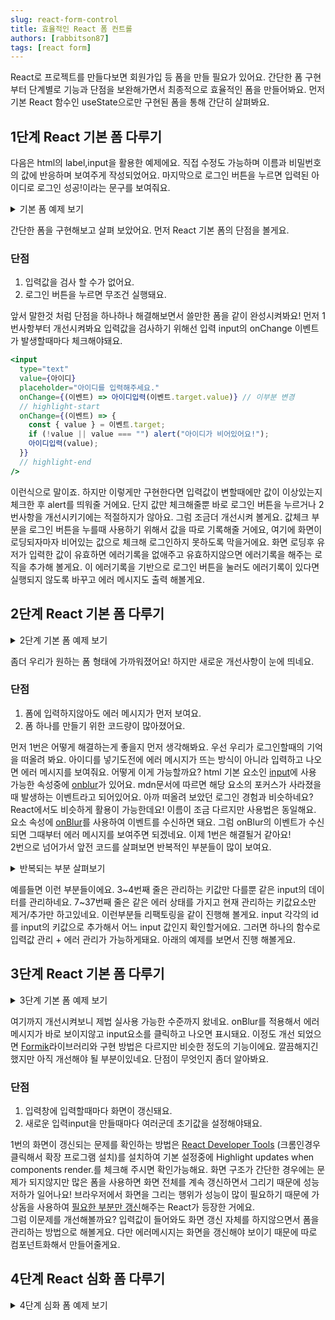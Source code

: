 ```yaml
---
slug: react-form-control
title: 효율적인 React 폼 컨트롤
authors: [rabbitson87]
tags: [react form]
---
```



React로 프로젝트를 만들다보면 회원가입 등 폼을 만들 필요가 있어요.
간단한 폼 구현부터 단계별로 기능과 단점을 보완해가면서 최종적으로 효율적인 폼을 만들어봐요.
먼저 기본 React 함수인 useState으로만 구현된 폼을 통해 간단히 살펴봐요.

## 1단계 React 기본 폼 다루기

다음은 html의 label,input을 활용한 예제에요.
직접 수정도 가능하며 이름과 비밀번호의 값에 반응하며 보여주게 작성되었어요.
마지막으로 로그인 버튼을 누르면 입력된 아이디로 로그인 성공!이라는 문구를 보여줘요.

<details>
  <summary>기본 폼 예제 보기</summary>
  <div>
    <CodeBlock language="jsx" live>
      {`function 기본() {
    const [아이디, 아이디입력] = useState(""); // 기본값 ""로 초기화
    const [비밀번호, 비밀번호입력] = useState(""); // 기본값 ""로 초기화
    
    const 로그인시도 = useCallback(() =>
      alert(\`\${아이디}로 로그인 성공!\`)
    ,[아이디]);
    return (
      <>
      <div>
          <label>아이디: 
          <input
            type="text"
            value={아이디}
            placeholder="아이디를 입력해주세요."
            onChange={(이벤트) => 아이디입력(이벤트.target.value)}
          />
          </label>
          </div>
          <div>
          <label>비밀번호:
          <input
            type="password"
            value={비밀번호}
            placeholder="비밀번호를 입력해주세요."
            onChange={(이벤트) => 비밀번호입력(이벤트.target.value)}
          />
           </label>
           </div>
        <button type="button" onClick={로그인시도}>
          로그인
        </button>
        <p>아이디: {아이디}</p>
        <p>비밀번호: {비밀번호}</p>
      </>
    );
  }`}
    </CodeBlock>
  </div>
</details>

간단한 폼을 구현해보고 살펴 보았어요. 먼저 React 기본 폼의 단점을 볼게요.

### 단점

1. 입력값을 검사 할 수가 없어요.
2. 로그인 버튼을 누르면 무조건 실행돼요.

앞서 말한것 처럼 단점을 하나하나 해결해보면서 쓸만한 폼을 같이 완성시켜봐요!
먼저 1번사항부터 개선시켜봐요 입력값을 검사하기 위해선 입력 input의 <Highlight color="#25c2a0">onChange 이벤트</Highlight>가 발생할때마다 체크해야돼요.

```jsx showLineNumbers
<input
  type="text"
  value={아이디}
  placeholder="아이디를 입력해주세요."
  onChange={(이벤트) => 아이디입력(이벤트.target.value)} // 이부분 변경
  // highlight-start
  onChange={(이벤트) => {
    const { value } = 이벤트.target;
    if (!value || value === "") alert("아이디가 비어있어요!");
    아이디입력(value);
  }}
  // highlight-end
/>
```

이런식으로 말이죠. 하지만 이렇게만 구현한다면 입력값이 변할때에만 값이 이상있는지 체크한 후 alert를 띄워줄 거에요. 단지 값만 체크해줄뿐 바로 로그인 버튼을 누르거나 <Highlight color="#25c2a0">2번사항을 개선</Highlight>시키기에는 적절하지가 않아요.
그럼 조금더 개선시켜 볼게요. 값체크 부분을 로그인 버튼을 누를때 사용하기 위해서 <Highlight color="#25c2a0">값을 따로 기록</Highlight>해줄 거에요, 여기에 화면이 로딩되자마자 비어있는 값으로 체크해 로그인하지 못하도록 막을거에요.
화면 로딩후 유저가 입력한 값이 유효하면 에러기록을 없애주고 유효하지않으면 <Highlight color="#25c2a0">에러기록을 해주는 로직</Highlight>을 추가해 볼게요.
이 에러기록을 기반으로 로그인 버튼을 눌러도 에러기록이 있다면 실행되지 않도록 바꾸고 에러 메시지도 출력 해볼게요.

## 2단계 React 기본 폼 다루기

<details>
  <summary>2단계 기본 폼 예제 보기</summary>
  <div>
    <CodeBlock language="jsx" live>
      {`function 기본() {
    const [아이디, 아이디입력] = useState(""); // 기본값 ""로 초기화
    const [비밀번호, 비밀번호입력] = useState(""); // 기본값 ""로 초기화
    
    const [에러, 에러기록] = useState({
      아이디: "아이디가 비어있어요!",
      비밀번호: "비밀번호가 비어있어요!",
    });
    
    const 로그인시도 = useCallback(() => {
      if (Object.keys(에러).length === 0) {
        alert(\`\${아이디}로 로그인 성공!\`);
      }
    }, [에러, 아이디]);
    return (
      <>
        <div>
          <label>아이디:
          <input
            type="text"
            value={아이디}
            placeholder="아이디를 입력해주세요."
            onChange={(이벤트) => {
              const { value } = 이벤트.target;
              if (!value || value === "") {
                // 값이 있는지 체크
                에러기록((현재에러) => ({ ...현재에러, 아이디: "아이디가 비어있어요!" }));
              }
              else {
                에러기록((현재에러) => {
                  const 현재에러복사본 = { ...현재에러 };
                  delete 현재에러복사본.아이디;
                  return 현재에러복사본;
                });
              }
              아이디입력(value);
            }}
          />
           </label>
          {에러["아이디"] && (
            <p style={{ color: "red" }}>{에러["아이디"]}</p>
          )}
        </div>
        <div>
          <label>비밀번호:
          <input
            type="password"
            value={비밀번호}
            placeholder="비밀번호를 입력해주세요."
            onChange={(이벤트) => {
              const { value } = 이벤트.target;
              if (!value || value === "") {
                // 값이 있는지 체크
                에러기록((현재에러) => ({ ...현재에러, 비밀번호: "비밀번호가 비어있어요!" }));
              }
              else {
                에러기록((현재에러) => {
                  const 현재에러복사본 = { ...현재에러 };
                  delete 현재에러복사본.비밀번호;
                  return 현재에러복사본;
                });
              }
              비밀번호입력(value);
            }}
          />
           </label>
          {에러["비밀번호"] && (
            <p style={{ color: "red" }}>{에러["비밀번호"]}</p>
          )}
        </div>
        <button type="button" onClick={로그인시도}>
          로그인
        </button>
        <p>아이디: {아이디}</p>
        <p>비밀번호: {비밀번호}</p>
      </>
    );
    }`}

</CodeBlock>

  </div>
</details>

좀더 우리가 원하는 폼 형태에 가까워졌어요! 하지만 새로운 개선사항이 눈에 띄네요.

### 단점

1. 폼에 입력하지않아도 에러 메시지가 먼저 보여요.
2. 폼 하나를 만들기 위한 코드량이 많아졌어요.

먼저 1번은 어떻게 해결하는게 좋을지 먼저 생각해봐요. 우선 우리가 로그인할때의 기억을 떠올려 봐요.
아이디를 넣기도전에 에러 메시지가 뜨는 방식이 아니라 <Highlight color="#25c2a0">입력하고 나오면 에러 메시지</Highlight>를 보여줘요.
어떻게 이게 가능할까요? html 기본 요소인 [input](https://developer.mozilla.org/ko/docs/Web/HTML/Element/Input)에 사용 가능한 속성중에 [onblur](https://developer.mozilla.org/en-US/docs/Web/API/Element/blur_event)가 있어요.
mdn문서에 따르면 해당 요소의 <Highlight color="#25c2a0">포커스가 사라졌을때 발생하는 이벤트</Highlight>라고 되어있어요. 아까 떠올려 보았던 로그인 경험과 비슷하네요?
React에서도 비슷하게 활용이 가능한데요! 이름이 조금 다르지만 사용법은 동일해요. 요소 속성에 [onBlur](https://ko.reactjs.org/docs/events.html#onblur)를 사용하여 이벤트를 수신하면 돼요.
그럼 onBlur의 이벤트가 수신되면 그때부터 에러 메시지를 보여주면 되겠네요. 이제 1번은 해결될거 같아요!  
2번으로 넘어가서 앞전 코드를 살펴보면 반복적인 부분들이 많이 보여요.

<details>
  <summary>반복되는 부분 살펴보기</summary>
  <div>
    <CodeBlock language="jsx" showLineNumbers>
      {`
    ///////////////////////////////////////////////////////////////////
    const [아이디, 아이디입력] = useState(""); // 기본값 ""로 초기화
    const [비밀번호, 비밀번호입력] = useState(""); // 기본값 ""로 초기화
    ///////////////////////////////////////////////////////////////////
    ///////////////////////////////////////////////////////////////////
    onChange={(이벤트) => {
      const { value } = 이벤트.target;
      if (!value || value === "")
        // 값이 있는지 체크
        에러기록((현재에러) => ({ ...현재에러, 아이디: "아이디가 비어있어요!" }));
      else {
        에러기록((현재에러) => {
          const 현재에러복사본 = { ...현재에러 };
          delete 현재에러복사본.아이디;
          return 현재에러복사본;
        });
      }
      아이디입력(이벤트.target.value);
    }}
    onChange={(이벤트) => {
      const { value } = 이벤트.target;
      if (!value || value === "") {
        // 값이 있는지 체크
        에러기록((현재에러) => ({ ...현재에러, 비밀번호: "비밀번호가 비어있어요!" }));
      }
      else {
        에러기록((현재에러) => {
          const 현재에러복사본 = { ...현재에러 };
          delete 현재에러복사본.비밀번호;
          return 현재에러복사본;
        });
      }
      비밀번호입력(이벤트.target.value);
    }}
    ///////////////////////////////////////////////////////////////////`}
    </CodeBlock>

  </div>
</details>

예를들면 이런 부분들이에요. 3~4번째 줄은 관리하는 키값만 다를뿐 같은 input의 데이터를 관리하네요.
7~37번째 줄은 같은 에러 상태를 가지고 현재 관리하는 키값요소만 제거/추가만 하고있네요.
이런부분들 <Highlight color="#25c2a0">리팩토링</Highlight>을 같이 진행해 볼게요.
input 각각의 id를 input의 키값으로 추가해서 어느 input 값인지 확인할거에요. 그러면 하나의 함수로 <Highlight color="#25c2a0">입력값 관리 + 에러 관리</Highlight>가 가능하게돼요.
아래의 예제를 보면서 진행 해볼게요.

## 3단계 React 기본 폼 다루기

<details>
  <summary>3단계 기본 폼 예제 보기</summary>
  <div>
    <CodeBlock language="jsx" live>
      {`function 기본() {
    const [onBlur상태, onBlur상태변경] = useState({
      아이디: "", // 기본값 ""로 초기화
      비밀번호: "", // 기본값 ""로 초기화
    });
    const [input상태, input상태변경] = useState({
      아이디: "", // 기본값 ""로 초기화
      비밀번호: "", // 기본값 ""로 초기화
    });
    const [에러, 에러기록] = useState({
      아이디: "아이디가 비어있어요!",
      비밀번호: "비밀번호가 비어있어요!",
    });
    const input값기록및에러관리 = useCallback((이벤트) => {
      const { value, id } = 이벤트.target;
      if (!value || value === "")
        // 값이 있는지 체크
        에러기록((현재에러) => ({ ...현재에러, [id]: \`\${id}가 비어있어요!\` }));
      else {
        에러기록((현재에러) => {
          const 현재에러복사본 = { ...현재에러 };
          delete 현재에러복사본[id];
          return 현재에러복사본;
        });
      }
      input상태변경((이전input상태) => ({...이전input상태, [id]: value }));
    },[에러]);
    const onBlur상태기록 = useCallback((이벤트) => {
      const { value, id } = 이벤트.target;
      onBlur상태변경((이전onBlur상태) => ({...이전onBlur상태, [id]: true }));
    },[에러]);
    const 로그인시도 = useCallback(() => {
      if (Object.keys(에러).length === 0) {
        alert(\`\${input상태["아이디"]}로 로그인 성공!\`);
      }
    }, [에러, input상태]);
    return (
      <>
        <div>
          <label>아이디:
          <input
            id="아이디"
            type="text"
            value={input상태["아이디"]}
            placeholder="아이디를 입력해주세요."
            onChange={input값기록및에러관리}
            onBlur={onBlur상태기록}
          />
           </label>
          {에러["아이디"] && onBlur상태["아이디"] && (
            <p style={{ color: "red" }}>{에러["아이디"]}</p>
          )}
        </div>
        <div>
          <label>비밀번호:
          <input
            id="비밀번호"
            type="password"
            value={input상태["비밀번호"]}
            placeholder="비밀번호를 입력해주세요."
            onChange={input값기록및에러관리}
            onBlur={onBlur상태기록}
          />
           </label>
          {에러["비밀번호"] && onBlur상태["비밀번호"] && (
            <p style={{ color: "red" }}>{에러["비밀번호"]}</p>
          )}
        </div>
        <button type="button" onClick={로그인시도}>
          로그인
        </button>
        <p>아이디: {input상태["아이디"]}</p>
        <p>비밀번호: {input상태["비밀번호"]}</p>
      </>
    );
    }`}

</CodeBlock>

  </div>
</details>

여기까지 개선시켜보니 제법 실사용 가능한 수준까지 왔네요.
onBlur를 적용해서 에러메시지가 바로 보이지않고 input요소를 클릭하고 나오면 표시돼요.
이정도 개선 되었으면 [Formik](https://github.com/jaredpalmer/formik)라이브러리와 구현 방법은 다르지만 비슷한 정도의 기능이에요.
깔끔해지긴 했지만 아직 개선해야 될 부분이있네요. 단점이 무엇인지 좀더 알아봐요.

### 단점

1. 입력창에 입력할때마다 화면이 갱신돼요.
2. 새로운 입력input을 만들때마다 여러군데 초기값을 설정해야돼요.

1번의 화면이 갱신되는 문제를 확인하는 방법은 [React Developer Tools](https://chrome.google.com/webstore/detail/react-developer-tools/fmkadmapgofadopljbjfkapdkoienihi)
(크롬인경우 클릭해서 확장 프로그램 설치)를 설치하여 기본 설정중에 <Highlight color="#25c2a0">Highlight updates when components render.</Highlight>를 체크해 주시면 확인가능해요.
화면 구조가 간단한 경우에는 문제가 되지않지만 많은 폼을 사용하면 화면 전체를 계속 갱신하면서 그리기 때문에 성능 저하가 일어나요!
브라우저에서 화면을 그리는 행위가 성능이 많이 필요하기 때문에 가상돔을 사용하여 [필요한 부분만 갱신](https://ko.reactjs.org/docs/rendering-elements.html#react-only-updates-whats-necessary)해주는 React가 등장한 거에요.  
그럼 이문제를 개선해볼까요? 입력값이 들어와도 화면 갱신 자체를 하지않으면서 폼을 관리하는 방법으로 해볼게요.
다만 에러메시지는 화면을 갱신해야 보이기 때문에 따로 컴포넌트화해서 만들어줄게요.

## 4단계 React 심화 폼 다루기

<details>
  <summary>4단계 심화 폼 예제 보기</summary>
  <div>
    <CodeBlock language="jsx" live noInline>
      {`// 상태관리함수 정의
function 상태관리함수() {
  const input폼Ref = useRef({});
  const input상태 = useRef({});
  const inputBlur여부 = useRef({});
  const input값검사함수 = useRef({});
  const 에러 = useRef({});
  const 이벤트전파 = {
    이벤트들: {},
    이벤트발생: (이름, 데이터) => {
      if (!this.이벤트들[이름]) return;
      this.이벤트들[이름].forEach(callback => callback(데이터))
    },
    구독: (이름, callback) => {
      if (!this.이벤트들[이름]) this.이벤트들[이름] = [];
      this.이벤트들[이름].push(callback);
    },
    구독해지: (이름) => {
      if (!this.이벤트들[이름]) return;
      delete this.이벤트들[이름];
    }
  };
  const input값기록및에러관리 = useCallback((이벤트) => {
    const { value, id } = 이벤트.target;
    const 검사결과 = input값검사함수.current[id](value);
    if (검사결과) {
      에러.current = { ...에러.current, [id]: 검사결과 };
    } else {
      const 에러복사본 = { ...에러.current };
      delete 에러복사본[id];
      에러.current = 에러복사본;
    }
    input상태.current = {...input상태.current, [id]: value };
    이벤트전파.이벤트발생(id, value);
    console.log(input상태.current);
  },[input상태.current, input값검사함수.current, 에러.current]);
  const 실행하기 = useCallback((에러없을때실행할함수) => {
    if (Object.keys(에러.current).length === 0) {
      에러없을때실행할함수(input상태.current)
    }
  }, [에러, input상태]);
  const input폼Ref등록 = useCallback((input폼, 이름) => {
    if (input폼) {
      input폼Ref.current = {...input폼Ref.current, [이름]:input폼 };
    }
    return input폼Ref.current[이름];
  }, [input폼Ref]);
  const onBlur이벤트 = useCallback((이벤트) => {
    const { id } = 이벤트.target;
    inputBlur여부.current = {...inputBlur여부.current, [id]: true };
    이벤트전파.이벤트발생(\`\${id}_blur\`, true);
  },[input상태]);
  const 값검사함수등록 = useCallback((이름, 값검사함수) => {
    input값검사함수.current = {...input값검사함수.current, [이름]: 값검사함수 };
  },[input상태]);
  const input상태값 = useCallback((이름) => {
    return {
      value: input상태.current[이름],
      error: 에러.current[이름],
      blur: inputBlur여부.current[이름],
      ref: input폼Ref.current[이름],
    }
  }, [input상태.current]);
  const 등록된폼 = useCallback((이름) => input폼Ref.current[이름],[input폼Ref.current]);
  const input폼등록 = useCallback(({ 이름, 값검사함수 }) => {
    if (이름 && 값검사함수) {
      값검사함수등록(이름, 값검사함수);
      if (!input상태.current[이름]) {
        input값기록및에러관리({ target: { id:이름, value: "" }});
      }
    }
    return {
      id: 이름,
      ref: (input폼) => input폼Ref등록(input폼, 이름),
      onChange: input값기록및에러관리,
      onBlur: onBlur이벤트,
    };
  }, [input폼Ref등록, input값기록및에러관리, input상태.current, 값검사함수등록, onBlur이벤트]);
  return { input폼등록, 이벤트전파, input상태값, 실행하기 };
};
// 상태관리함수전파
const Context = createContext(null);
const Form제공자 = (인자들) => {
  const { children, ...전달받은인자들 } = 인자들;
  return (
    <Context.Provider value={전달받은인자들}>
      {children}
    </Context.Provider>
  );
};
// 에러 표시 컴포넌트화
function Error메시지({ 이름 }) {
  const { 이벤트전파 } = useContext(Context);
  const [에러, 에러변경] = useState(undefined);
  const [blur, blur변경] = useState(undefined);
  useEffect(() => {
    이벤트전파.구독(이름, (이벤트값) => 에러변경(이벤트값));
    이벤트전파.구독(\`\${이름}_blur\`, (이벤트값) => 에러변경(이벤트값));
    return () => {
      이벤트전파.구독해지(이름);
      이벤트전파.구독해지(\`\${이름}_blur\`);
    }
  },[]);
  console.log('에러', 에러);
  
  return (
    <>
      {에러 && blur && (
        <p style={{ color: "red" }}>{에러}</p>
      )}
    </>
  )
};
// 입력폼 컴포넌트화
function Input폼({ 이름, 라벨, 미입력시보여줄문자, 값검사함수 }) {
  const { input폼등록 } = useContext(Context);
  const input연결함수들 = input폼등록({ 이름, 값검사함수 });
  return (
    <div>
      <label>{라벨}:
      <input
        {...input연결함수들}
        type="text"
        placeholder={미입력시보여줄문자}
      />
      </label>
      <Error메시지 이름={이름} />
    </div>
  );
};
function 기본() {
  const { 실행하기, ...함수들  } = 상태관리함수()
  const 이름검사함수 = useCallback((값) => {
    if (!값 || 값 === "") return "아이디가 비어있어요!";
    return undefined;
  },[]);
  const 비밀번호검사함수 = useCallback((값) => {
    if (!값 || 값 === "") return "비밀번호가 비어있어요!";
    return undefined;
  },[]);
return (
  <>
    <Form제공자 {...함수들}>
      <Input폼 이름="심화-1아이디" 라벨="아이디"
        미입력시보여줄문자="아이디를 입력해주세요." 값검사함수={이름검사함수} />
      <Input폼 이름="심화-1비밀번호" 라벨="비밀번호"
        미입력시보여줄문자="비밀번호를 입력해주세요." 값검사함수={비밀번호검사함수} />
      <button type="button" onClick={() => 실행하기((input상태) => alert(\`\${input상태["심화-1아이디"]}로 로그인 성공!\`))}>
        로그인
      </button>
    </Form제공자>
  </>
);
}
render(기본);
`}

</CodeBlock>

  </div>
</details>
